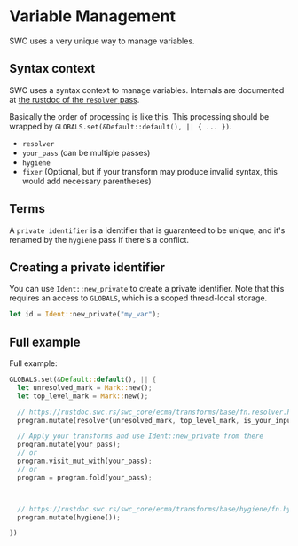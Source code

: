 # Variable Management

SWC uses a very unique way to manage variables.

## Syntax context

SWC uses a syntax context to manage variables. Internals are documented at [the rustdoc of the `resolver` pass](https://rustdoc.swc.rs/swc_core/ecma/transforms/base/fn.resolver.html).

Basically the order of processing is like this. This processing should be wrapped by `GLOBALS.set(&Default::default(), || { ... })`.

- `resolver`
- `your_pass` (can be multiple passes)
- `hygiene`
- `fixer` (Optional, but if your transform may produce invalid syntax, this would add necessary parentheses)

## Terms

A `private identifier` is a identifier that is guaranteed to be unique, and it's renamed by the `hygiene` pass if there's a conflict.

## Creating a private identifier

You can use `Ident::new_private` to create a private identifier. Note that this requires an access to `GLOBALS`, which is a scoped thread-local storage.

```rust
let id = Ident::new_private("my_var");
```

## Full example

Full example:

```rust
GLOBALS.set(&Default::default(), || {
  let unresolved_mark = Mark::new();
  let top_level_mark = Mark::new();

  // https://rustdoc.swc.rs/swc_core/ecma/transforms/base/fn.resolver.html
  program.mutate(resolver(unresolved_mark, top_level_mark, is_your_input_file_typescript));

  // Apply your transforms and use Ident::new_private from there
  program.mutate(your_pass);
  // or
  program.visit_mut_with(your_pass);
  // or
  program = program.fold(your_pass);



  // https://rustdoc.swc.rs/swc_core/ecma/transforms/base/hygiene/fn.hygiene.html
  program.mutate(hygiene());

})
```
